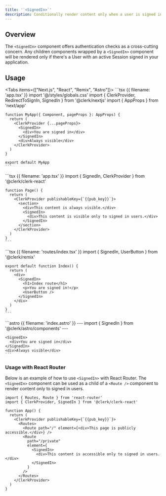 ```yaml
---
title: '`<SignedIn>`'
description: Conditionally render content only when a user is signed in.
---
```


## Overview

The `<SignedIn>` component offers authentication checks as a cross-cutting concern. Any children components wrapped by a `<SignedIn>` component will be rendered only if there's a User with an active Session signed in your application.

## Usage

<Tabs items={["Next.js", "React", "Remix", "Astro"]}>
  <Tab>
    ```tsx {{ filename: 'app.tsx' }}
    import '@/styles/globals.css'
    import { ClerkProvider, RedirectToSignIn, SignedIn } from '@clerk/nextjs'
    import { AppProps } from 'next/app'

    function MyApp({ Component, pageProps }: AppProps) {
      return (
        <ClerkProvider {...pageProps}>
          <SignedIn>
            <div>You are signed in</div>
          </SignedIn>
          <div>Always visible</div>
        </ClerkProvider>
      )
    }

    export default MyApp
    ```
  </Tab>

  <Tab>
    ```tsx {{ filename: 'app.tsx' }}
    import { SignedIn, ClerkProvider } from '@clerk/clerk-react'

    function Page() {
      return (
        <ClerkProvider publishableKey={`{{pub_key}}`}>
          <section>
            <div>This content is always visible.</div>
            <SignedIn>
              <div>This content is visible only to signed in users.</div>
            </SignedIn>
          </section>
        </ClerkProvider>
      )
    }
    ```
  </Tab>

  <Tab>
    ```tsx {{ filename: 'routes/index.tsx' }}
    import { SignedIn, UserButton } from '@clerk/remix'

    export default function Index() {
      return (
        <div>
          <SignedIn>
            <h1>Index route</h1>
            <p>You are signed in!</p>
            <UserButton />
          </SignedIn>
        </div>
      )
    }
    ```
  </Tab>

  <Tab>
    ```astro {{ filename: 'index.astro' }}
    ---
    import { SignedIn } from '@clerk/astro/components'
    ---

    <SignedIn>
      <div>You are signed in</div>
    </SignedIn>
    <div>Always visible</div>
    ```
  </Tab>
</Tabs>

### Usage with React Router

Below is an example of how to use `<SignedIn>` with React Router. The `<SignedIn>` component can be used as a child of a `<Route />` component to render content only to signed in users.

```tsx {{ filename: 'app.tsx' }}
import { Routes, Route } from 'react-router'
import { ClerkProvider, SignedIn } from '@clerk/clerk-react'

function App() {
  return (
    <ClerkProvider publishableKey={`{{pub_key}}`}>
      <Routes>
        <Route path="/" element={<div>This page is publicly accessible.</div>} />
        <Route
          path="/private"
          element={
            <SignedIn>
              <div>This content is accessible only to signed in users.</div>
            </SignedIn>
          }
        />
      </Routes>
    </ClerkProvider>
  )
}
```
